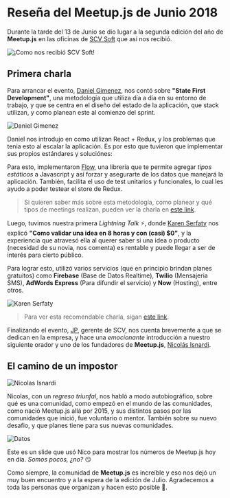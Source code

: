

# Reseña del Meetup.js de Junio 2018

Durante la tarde del 13 de Junio se dio lugar a la segunda edición del año de **Meetup.js** en las oficinas de [SCV Soft](http://scvsoft.com/) que así nos recibió.

<Img src="/static/Blog/resena-meetup-junio-2018/intro.jpg" alt="¡Como nos recibió SCV Soft!" />

## Primera charla

Para arrancar el evento, [Daniel Gimenez](https://twitter.com/idanielgimenez), nos contó sobre **"State First Development"**, una metodología que utiliza día a día en su entorno de trabajo, y que se centra en el diseño del estado de la aplicación, que stack utilizan, y como planean este al comienzo del sprint.

<Img src="/static/Blog/resena-meetup-junio-2018/daniel_gimenez.jpg" alt="Daniel Gimenez" />

Daniel nos introdujo en como utilizan React + Redux, y los problemas que tenia esto al escalar la aplicación. Es por esto que tuvieron que implementar sus propios estándares y soluciónes:

Para esto, implementaron [Flow](https://flow.org/), una librería que te permite agregar _tipos estáticos_ a Javascript y así forzar y asegurarte de los datos que manejará la aplicación. También, facilita el uso de test unitarios y funcionales, lo cual les ayudo a poder testear el store de Redux.

> Si quieren saber más sobre esta metodología, como planear y qué tipos de meetings realizan, pueden ver la charla en [este link](https://www.youtube.com/watch?v=o-WP7Z3qdAs).

Luego, tuvimos nuestra primera _Lightning Talk_ ⚡, donde [Karen Serfaty](https://twitter.com/keyserfaty) nos explicó **"Como validar una idea en 8 horas y con (casi) \$0"**, y la experiencia que atravesó ella al querer saber si una idea o producto (necesidad de su novia, nos comenta) es rentable y puede llegar a ser de interés para cierto público.

Para lograr esto, utilizó varios servicios (que en principio brindan planes gratuitos) como **Firebase** (Base de Datos Realtime), **Twilio** (Mensajeria SMS), **AdWords Express** (Para difundir el servicio) y **Now** (Hosting), entre otros.

<Img src="/static/Blog/resena-meetup-junio-2018/karen_serfaty.jpg" alt="Karen Serfaty" />

> Para ver esta recomendable charla, sigan [este link](https://www.youtube.com/watch?v=0Cze4v2gel8).

Finalizando el evento, [JP](https://twitter.com/jpsaraceno), gerente de SCV, nos cuenta brevemente a que se dedican en la empresa, y hace una _emocionante_ introducción a nuestro siguiente orador y uno de los fundadores de **Meetup.js**, [Nicolás Isnardi](https://twitter.com/isnardi).

## El camino de un impostor

<Img src="/static/Blog/resena-meetup-junio-2018/nicolas_isnardi.jpg" alt="Nicolas Isnardi" />

Nicolas, con un _regreso triunfal_, nos habló a modo autobiográfico, sobre qué es una comunidad, como empezó en el mundo de las comunidades, como nació Meetup.js allá por 2015, y sus distintos pasos por las comunidades que inició, fue voluntario o mentor. También sobre su nuevo desafio, y que planes tiene para sus nuevas comunidades.

<Img src="/static/Blog/resena-meetup-junio-2018/datos.jpg" alt="Datos" />

Este es un slide que usó Nico para mostrar los números de Meetup.js hoy en día. _Somos pocos, ¿no?_ 😏

Como siempre, la comunidad de **Meetup.js** es increíble y eso nos dejó un muy buen encuentro y a la espera de la edición de Julio. Agradecemos a toda las personas que organizan y hacen esto posible 👏.
